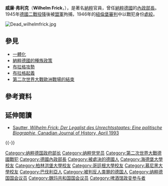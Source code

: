 {{Expand |time=2010-05-10}}
{{Infobox officeholder
|name         = 威廉·弗利克
|nationality  = 德國
|image        = Wilhelm Frick 72-919.jpg
|caption     = 
|birth_date   = {{birth date|1876|3|12|df=y}}
|birth_place  = [[德意志帝國|德國]][[巴伐利亞王國|巴伐利亞]][[奧森茲|奧森茲]]
|death_date   = {{death date and age|df=yes|1946|10|16|1876|3|12}}
|death_place  = [[盟軍佔領下的德國|德國]][[紐倫堡|紐倫堡]]
|party        = [[納粹黨|國家社會主義德意志勞工黨]] (NSDAP)
|spouse       = 伊莉莎貝塔·艾蜜莉·納格爾 (1910–1934)<br />瑪格麗特·舒爾策-瑙姆堡 (1934–)
|alma_mater =  [[慕尼黑大學|慕尼黑大學]] <br /> [[哥廷根大學|哥廷根大學]]  <br /> [[柏林大學|柏林大學]]  <br /> [[海德堡大學|海德堡大學]]
|office        = [[聯邦內政部長_(德國)|德國內政部長]]
|term_start   = 1933年3月13日
|term_end     = 1943年8月24日
|president    = [[保羅·馮·興登堡|保羅·馮·興登堡]] (1933-1934)<br />[[阿道夫·希特勒|阿道夫·希特勒]] (1934-1943)
|chancellor   = [[阿道夫·希特勒|阿道夫·希特勒]]
|predecessor  = [[弗朗茨·巴拉赫特|弗朗茨·巴拉赫特]]
|successor    = [[海因里希·希姆萊|海因里希·希姆萊]]
|office2        = [[波希米亞和摩拉維亞保護國|波希米亞和摩拉維亞保護者]]
|term_start2   = 1943年8月24日
|term_end2     = 1945年5月4日
|appointed2    = [[阿道夫·希特勒|阿道夫·希特勒]]
|predecessor2  = [[康斯坦丁·馮·諾伊拉特|康斯坦丁·馮·諾伊拉特]] (名義上)<br />[[庫爾特·達呂格|庫爾特·達呂格]] (事實上)
|successor2    = [[愛德華·貝奈斯|愛德華·貝奈斯]] ([[捷克斯洛伐克|捷克斯洛伐克]][[捷克斯洛伐克總統|總統]])
}}
'''威廉·弗利克'''（'''Wilhelm Frick'''，{{bd|1876年|3月12日|1946年|10月16日|catIdx=F}}），是著名[[納粹主義|納粹]]官員，曾任[[納粹德國|納粹德國]]的[[內政部長|內政部長]]。1945年[[德國二戰投降|德國二戰投降]]後被[[盟軍|盟軍]]拘捕，1946年的[[紐倫堡審判|紐倫堡審判]]中以戰犯身份[[處絞|處絞]]。

[[File:Dead_wilhelmfrick.jpg|thumb]]
{{wikiquote}}
{{commonscat|Wilhelm Frick}}

== 參見 ==
* [[一體化|一體化]]
* [[納粹德國的種族政策|納粹德國的種族政策]]
* [[布拉格攻勢|布拉格攻勢]]
* [[布拉格起義|布拉格起義]]
* [[第二次世界大戰歐洲戰場的結束|第二次世界大戰歐洲戰場的結束]]


== 參考資料 ==
{{reflist}}

== 延伸閱讀 ==
* [http://findarticles.com/p/articles/mi_qa3686/is_/ai_n28622877Udo Sautter, ''Wilhelm Frick: Der Legalist des Unrechtsstaates: Eine politische Biographie'', Canadian Journal of History,  April 1993]

{{-}}
{{start box}}
{{s-gov}}
{{succession box|before=[[庫爾特·達呂格|庫爾特·達呂格]]|title=[[波希米亞和摩拉維亞保護國|波希米亞和摩拉維亞保護者]]|years=1943年8月24日 - 1945年5月4日|after=無}}
{{end box}}
{{希特勒內閣}}
{{紐倫堡審判主要被訴人}}

{{Authority control}}
{{DEFAULTSORT:Frick, Wilhelm}}
[[Category:纳粹德国政府部长|Category:纳粹德国政府部长]]
[[Category:纳粹党党员|Category:纳粹党党员]]
[[Category:第二次世界大戰德國戰犯|Category:第二次世界大戰德國戰犯]]
[[Category:德國內政部長|Category:德國內政部長]]
[[Category:被處決的德國人|Category:被處決的德國人]]
[[Category:海德堡大學校友|Category:海德堡大學校友]]
[[Category:柏林洪堡大學校友|Category:柏林洪堡大學校友]]
[[Category:哥廷根大學校友|Category:哥廷根大學校友]]
[[Category:慕尼黑大學校友|Category:慕尼黑大學校友]]
[[Category:巴伐利亞人|Category:巴伐利亞人]]
[[Category:被判反人类罪的德国人|Category:被判反人类罪的德国人]]
[[Category:纳粹德国国会议员|Category:纳粹德国国会议员]]
[[Category:魏玛共和国国会议员|Category:魏玛共和国国会议员]]
[[Category:啤酒馆政变参与者|Category:啤酒馆政变参与者]]